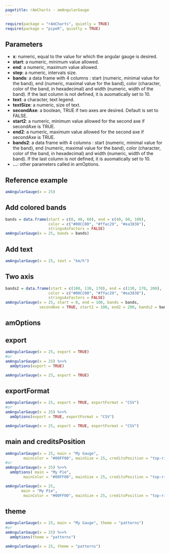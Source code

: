 ```yaml
---
pagetitle: rAmCharts - amAngularGauge
---
```


```r
require(package = "rAmCharts", quietly = TRUE)
require(package = "pipeR", quietly = TRUE)
```

## Parameters

* __x__: numeric, equal to the value for which the angular gauge is desired.
* __start__: a numeric, minimum value allowed.
* __end__: a numeric, maximum value allowed. 
* __step__: a numeric, intervals size. 
* __bands__: a data frame with 4 columns : start (numeric, minimal value for the band), end (numeric, maximal value for the band), color (character, color of the band, in hexadecimal) and width (numeric, width of the band). If the last column is not defined, it is auomatically set to 10. 
* __text__: a character, text legend.
* __textSize__: a numeric, size of text.
* __secondAxe__: a boolean, TRUE if two axes are desired. Default is set to FALSE.
* __start2__: a numeric, minimum value allowed for the second axe if secondAxe is TRUE.
* __end2__: a numeric, maximum value allowed for the second axe if secondAxe is TRUE.
* __bands2__: a data frame with 4 columns : start (numeric, minimal value for the band), end (numeric, maximal value for the band), color (character, color of the band, in hexadecimal) and width (numeric, width of the band). If the last column is not defined, it is auomatically set to 10. 
* __...__: other parameters called in amOptions.

## Reference example

```r
amAngularGauge(x = 25)
```

<div class="row">
  <div class="col-xs-12 col-md-6"><h2 class="partdivtitle"> Add colored bands </h2>
```r
bands = data.frame(start = c(0, 40, 60), end = c(40, 60, 100), 
                   color = c("#00CC00", "#ffac29", "#ea3838"),
                   stringsAsFactors = FALSE)
amAngularGauge(x = 25, bands = bands)
```
  </div>
  
  <div class="col-xs-12 col-md-6"><h2 class="partdivtitle"> Add text </h2>
```r
amAngularGauge(x = 25, text = "km/h")
```
  </div>
</div>

<div class="row">
  <div class="col-xs-12 col-md-6"><h2 class="partdivtitle"> Two axis </h2>
```r
bands2 = data.frame(start = c(100, 130, 170), end = c(130, 170, 200), 
                   color = c("#00CC00", "#ffac29", "#ea3838"),
                   stringsAsFactors = FALSE)
amAngularGauge(x = 25, start = 0, end = 100, bands = bands,
               secondAxe = TRUE, start2 = 100, end2 = 200, bands2 = bands2)
```
  </div>
  
</div>

<h2 class="amOptions">amOptions</h2>

<div class="row">
  <div class="col-xs-12 col-md-6"><h2 class="partdivtitle">export</h2>
```r
amAngularGauge(x = 25, export = TRUE)
#or
amAngularGauge(x = 25) %>>% 
  amOptions(export = TRUE)
```
```r
amAngularGauge(x = 25, export = TRUE)
```
  </div>
  <div class="col-xs-12 col-md-6"><h2 class="partdivtitle">exportFormat</h2>
```r
amAngularGauge(x = 25, export = TRUE, exportFormat = "CSV")
#or
amAngularGauge(x = 25) %>>% 
  amOptions(export = TRUE, exportFormat = "CSV")
```
```r
amAngularGauge(x = 25, export = TRUE, exportFormat = "CSV")
```
  </div>
</div>



<div class="row">
  <div class="col-xs-12 col-md-6"><h2 class="partdivtitle">main and creditsPosition</h2>
```r
amAngularGauge(x = 25, main = "My Gauge",
        mainColor = "#00FF00", mainSize = 25, creditsPosition = "top-right")
#or
amAngularGauge(x = 25) %>>% 
  amOptions( main = "My Pie",
        mainColor = "#00FF00", mainSize = 25, creditsPosition = "top-right")
```
```r
amAngularGauge(x = 25, 
       main = "My Pie",
        mainColor = "#00FF00", mainSize = 25, creditsPosition = "top-right")
```
  </div>
  <div class="col-xs-12 col-md-6"><h2 class="partdivtitle">theme</h2>
```r
amAngularGauge(x = 25, main = "My Gauge", theme = "patterns")
#or
amAngularGauge(x = 25) %>>% 
  amOptions(theme = "patterns")
```
```r
amAngularGauge(x = 25, theme = "patterns")
```
  </div>
</div>


